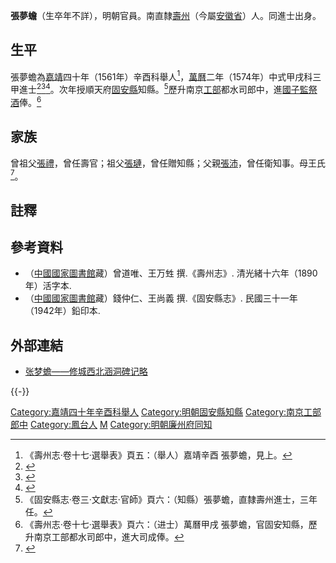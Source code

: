 {{明清人物信息框
| 姓名 = 張夢蟾
| 原名 =
| 圖片名稱= 
| 圖片大小 =
| 圖片說明 = 
| 最高職務 =
| 國家 = 大明 
| 爵位 =
| 籍貫 = 順天府宛平縣人
| 族裔 = 
| 旗籍 = 
| 字號 = 
| 諡號 =
| 出生日期 =
| 出生地點 =順天府宛平縣人
| 逝世日期 = 
| 逝世地點 =
| 墓葬 =
| 配偶 = 
| 親屬 = 
| 出身 =
* 萬曆二年甲戌科進士
| 經歷 =
| 著作 =  
}}
'''張夢蟾'''（生卒年不詳），明朝官員。南直隸[[壽州|壽州]]（今屬[[安徽省|安徽省]]）人。同進士出身。

==生平==
張夢蟾為[[嘉靖|嘉靖]]四十年（1561年）辛酉科舉人<ref>《壽州志·卷十七·選舉表》頁五：（舉人）嘉靖辛酉 張夢蟾，見上。</ref>，[[萬曆|萬曆]]二年（1574年）中式甲戌科三甲進士<ref>{{Cite book|title=《皇明贡举考》卷五|last=（明）[[张朝瑞|张朝瑞]]|first=|publisher=《续修四库全书》史部第828册|year=|isbn=|location=|pages=}}</ref><ref>{{Cite book|title=贡举志五种 上|last=鲁小俊，江俊伟著|first=|publisher=武汉：武汉大学出版社|year=2009|isbn=978-7-307-07043-1|location=|pages=}}</ref><ref>{{Cite book|title=近代中国史料丛刊续辑 785-790 明清进士题名录索引 1-6|last=朱保炯，谢沛霖|first=|publisher=文海出版社|year=1981|isbn=|location=台湾}}</ref>。次年授順天府[[固安縣|固安縣]]知縣。<ref>《固安縣志·卷三·文獻志·官師》頁六：（知縣）張夢蟾，直隸壽州進士，三年任。</ref>歷升南京[[工部|工部]]都水司郎中，進[[國子監|國子監]][[祭酒|祭酒]]俸。<ref>《壽州志·卷十七·選舉表》頁六：（进士）萬曆甲戌 張夢蟾，官固安知縣，歷升南京工部都水司郎中，進大司成俸。</ref>

==家族==
曾祖父[[張禮|張禮]]，曾任壽官；祖父[[張璉|張璉]]，曾任贈知縣；父親[[張沛|張沛]]，曾任衛知事。母王氏<ref>{{Cite book|title=天一阁藏明代科举录选刊 登科录 点校本|last=龚延明主编|first=|publisher=宁波出版社|year=2016|isbn=978-7-5526-2320-8|location=宁波|pages=|quote=《天一閣藏明代科舉錄選刊.登科錄》之《萬曆二年甲戌科登科錄》}}</ref>。

==註釋==
{{reflist}}

==參考資料==
*（[[中國國家圖書館|中國國家圖書館]]藏）曾道唯、王万甡 撰.《壽州志》. 清光緒十六年（1890年）活字本.
*（[[中國國家圖書館|中國國家圖書館]]藏）錢仲仁、王尚義 撰.《固安縣志》. 民國三十一年（1942年）鉛印本.

==外部連結==
*[https://web.archive.org/web/20101121004954/http://ahage.net/html/tuijian/12124.html 张梦蟾——修城西北涵洞碑记略]

{{-}}
{{start box}}
{{s-off}}
{{succession box|[[李宜春|李宜春]]|[[王鑰|王鑰]]|[[順天府|順天府]][[固安縣知縣列表|固安縣知縣]]|<small>萬曆三年（1575年）上任</small>}}
{{end box}}
{{萬曆二年甲戌科殿試金榜}}
{{DEFAULTSORT:Zhang張}}
[[Category:嘉靖四十年辛酉科舉人|Category:嘉靖四十年辛酉科舉人]]
[[Category:明朝固安縣知縣|Category:明朝固安縣知縣]]
[[Category:南京工部郎中|Category:南京工部郎中]]
[[Category:鳳台人|Category:鳳台人]]
[[Category:張姓|M]]
[[Category:明朝廉州府同知|Category:明朝廉州府同知]]